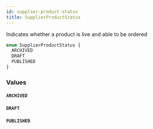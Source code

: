 ```yaml
---
id: supplier-product-status
title: SupplierProductStatus
---
```


Indicates whether a product is live and able to be ordered

```graphql
enum SupplierProductStatus {
  ARCHIVED
  DRAFT
  PUBLISHED
}
```

### Values

#### `ARCHIVED`

#### `DRAFT`

#### `PUBLISHED`
